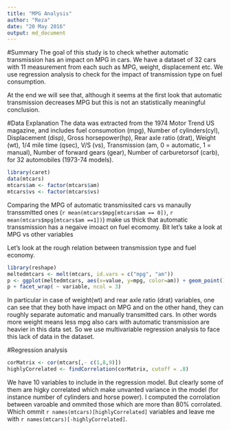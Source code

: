 ```yaml
---
title: "MPG Analysis"
author: "Reza"
date: "20 May 2016"
output: md_document
---
```


#Summary
The goal of this study is to check whether automatic transmission has an impact on MPG in cars. We have a dataset of 32 cars with 11 measurement from each such as MPG, weight, displacement etc. We use regression analysis to check for the impact of transmission type on fuel consumption. 

At the end we will see that, although it seems at the first look that automatic transmission decreases MPG but this is not an statistically meaningful conclusion. 

#Data Explanation
The data was extracted from the 1974 Motor Trend US magazine, and includes fuel consumotion (mpg), Number of cylinders(cyl), Displacement (disp), Gross horsepower(hp), Rear axle ratio (drat), Weight (wt), 1/4 mile time (qsec), V/S (vs), Transmission (am, 0 = automatic, 1 = manual), Number of forward gears (gear), Number of carburetorsof (carb),  for 32 automobiles (1973-74 models).

```r
library(caret)
data(mtcars)
mtcars$am <- factor(mtcars$am)
mtcars$vs <- factor(mtcars$vs)
```
Comparing the MPG of automatic transmissited cars vs manaully transsmitted ones (`r mean(mtcars$mpg[mtcars$am == 0])`, `r mean(mtcars$mpg[mtcars$am ==1])`) make us thick that automatic transsmission has a negaive imoact on fuel ecomomy. Bit let's take a look at MPG vs other variables 

Let's look at the rough relation between transmission type and fuel economy.

```r
library(reshape)
meltedmtcars <- melt(mtcars, id.vars = c("mpg", "am"))
p <- ggplot(meltedmtcars, aes(x=value, y=mpg, color=am)) + geom_point()
p + facet_wrap( ~ variable, ncol = 3)
```

In particular in case of weight(wt) and rear axle ratio (drat) variables, one can see that they both have impact on MPG and on the other hand, they can roughly separate automatic and manually transmitted cars. In other words more weight means less mpg also cars with automatic transmission are heavier in this data set. So we use multivariable regression analysis to face this lack of data in the dataset.

#Regression analysis
```r
corMatrix <- cor(mtcars[,- c(1,8,9)])
highlyCorrelated <- findCorrelation(corMatrix, cutoff = .8)
```
We have 10 variables to include in the regression model. But clearly some of them are higky correlated which make unvanted variance in the model (for instance number of cylinders and horse power). I computed the corrolation between varoable and ommited those which are more than $80\%$ corrolated. Which ommit `r names(mtcars)[highlyCorrelated]` variables and leave me with `r names(mtcars)[-highlyCorrelated]`.


